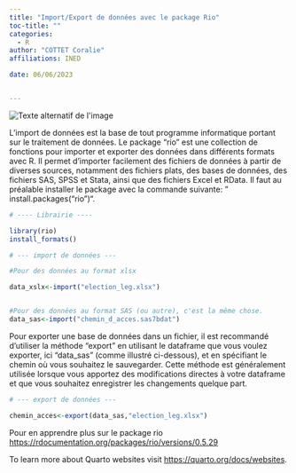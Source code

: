 ```yaml
---
title: "Import/Export de données avec le package Rio"
toc-title: ""
categories:
  - R
author: "COTTET Coralie"
affiliations: INED

date: 06/06/2023


---
```



<img src="logo_rio.png" alt="Texte alternatif de l'image" title="Titre de l'image" />


L'import de données est la base de tout programme informatique portant sur le traitement de données.
Le package "rio" est une collection de fonctions pour importer et exporter des données dans différents formats avec R. Il permet d'importer facilement des fichiers de données à partir de diverses sources, notamment des fichiers plats, des bases de données, des fichiers SAS, SPSS et Stata, ainsi que des fichiers Excel et RData.
Il faut au préalable installer le package avec la commande suivante: " install.packages("rio")".


```r


# ---- Librairie ---- 

library(rio)
install_formats()

# --- import de données --- 

#Pour des données au format xlsx

data_xslx<-import("election_leg.xlsx") 


#Pour des données au format SAS (ou autre), c'est la même chose.
data_sas<-import("chemin_d_acces.sas7bdat")

```
Pour exporter une base de données dans un fichier, il est recommandé d'utiliser la méthode "export" en utilisant le dataframe que vous voulez exporter, ici "data_sas"  (comme illustré ci-dessous), et en spécifiant le chemin où vous souhaitez le sauvegarder. Cette méthode est généralement utilisée lorsque vous apportez des modifications directes à votre dataframe et que vous souhaitez enregistrer les changements quelque part.

```r

# --- export de données ---

chemin_acces<-export(data_sas,"election_leg.xlsx")


```

Pour en apprendre plus sur le package rio <https://rdocumentation.org/packages/rio/versions/0.5.29>

To learn more about Quarto websites visit <https://quarto.org/docs/websites>.
